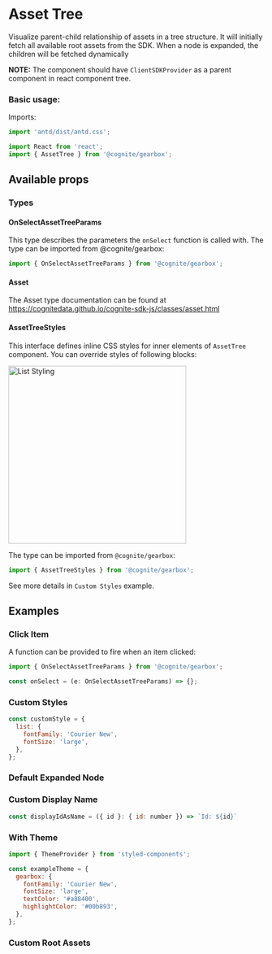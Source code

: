 
<Meta title="Assets/AssetTree" decorators={decorators} />

# Asset Tree

Visualize parent-child relationship of assets in a tree structure. It will initially fetch all available root assets from the SDK. When a node is expanded, the children will be fetched dynamically

**NOTE:** The component should have `ClientSDKProvider` as a parent component in react component tree.

### Basic usage:

Imports:

```jsx
import 'antd/dist/antd.css';

import React from 'react';
import { AssetTree } from '@cognite/gearbox';

```

<Preview>
  <Story name="Basic Usage">
    <AssetTree/>
  </Story>
</Preview>

## Available props

<!-- TODO -> props auto showing not working for class components -->
<Props of={AssetTreeWithoutTheme} />

### Types

#### OnSelectAssetTreeParams

This type describes the parameters the `onSelect` function is called with.
The type can be imported from @cognite/gearbox:

```jsx
import { OnSelectAssetTreeParams } from '@cognite/gearbox';
```

#### Asset

The Asset type documentation can be found at https://cognitedata.github.io/cognite-sdk-js/classes/asset.html

#### AssetTreeStyles
This interface defines inline CSS styles for inner elements of `AssetTree` component.
You can override styles of following blocks:

<img src="asset_tree/styling_schema.jpg" alt="List Styling" width="350px"/>

The type can be imported from `@cognite/gearbox`:

```jsx
import { AssetTreeStyles } from '@cognite/gearbox';
```


See more details in `Custom Styles` example.

## Examples

### Click Item

A function can be provided to fire when an item clicked:

```jsx
import { OnSelectAssetTreeParams } from '@cognite/gearbox';

const onSelect = (e: OnSelectAssetTreeParams) => {};
```

<Preview>
  <Story name="Click Item">
    <AssetTree
      onSelect={onSelect}
    />
  </Story>
</Preview>

### Custom Styles

```jsx
const customStyle = {
  list: {
    fontFamily: 'Courier New',
    fontSize: 'large',
  },
};
```

<Preview>
  <Story name="Custom Styles">
    <AssetTree
      styles={customStyle}
    />
  </Story>
</Preview>

### Default Expanded Node

<Preview>
  <Story name="Default Expanded Node">
    <AssetTree
      defaultExpandedKeys={[6687602007296940]}
    />
  </Story>
</Preview>

### Custom Display Name

```jsx
const displayIdAsName = ({ id }: { id: number }) => `Id: ${id}`
```
<Preview>
  <Story name="Custom Display Name">
    <AssetTree
      displayName={displayIdAsName}
    />
  </Story>
</Preview>

### With Theme

```jsx
import { ThemeProvider } from 'styled-components';

const exampleTheme = {
  gearbox: {
    fontFamily: 'Courier New',
    fontSize: 'large',
    textColor: '#a88400',
    highlightColor: '#00b893',
  },
};
```
<Preview>
  <Story name="With Theme">
    <ThemeProvider theme={exampleTheme}><AssetTree /></ThemeProvider>
  </Story>
</Preview>

### Custom Root Assets

<Preview>
  <Story name="With Asset Id">
    <AssetTree
      assetIds={[3111454725058294]}
    />
  </Story>
</Preview>
